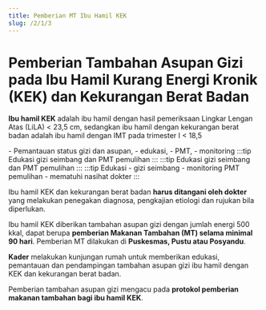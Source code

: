```yaml
---
title: Pemberian MT Ibu Hamil KEK
slug: /2/1/3
---
```



# Pemberian Tambahan Asupan Gizi pada Ibu Hamil Kurang Energi Kronik (KEK) dan Kekurangan Berat Badan
**Ibu hamil KEK** adalah ibu hamil dengan hasil pemeriksaan Lingkar Lengan Atas (LiLA) \< 23,5 cm, sedangkan ibu hamil dengan kekurangan berat badan adalah ibu hamil dengan IMT pada trimester I \< 18,5

<Tabs>
  <TabItem value='puskesmas' label="Puskesmas">
  - Pemantauan status gizi dan asupan, 
  - edukasi, 
  - PMT, 
  - monitoring
  </TabItem>
  <TabItem value='pustu' label="Pustu">
  :::tip Edukasi 
  gizi seimbang dan PMT pemulihan 
  :::
  </TabItem>
  <TabItem value='posyandu' label="Posyandu">
  :::tip Edukasi 
  gizi seimbang dan PMT pemulihan 
  :::
  </TabItem>
  <TabItem value='rumah' label="Kunjungan Rumah">
  :::tip Edukasi 
  - gizi seimbang 
  - monitoring PMT pemulihan
  - mematuhi nasihat dokter 
  :::
  </TabItem>
</Tabs>

Ibu hamil KEK dan kekurangan berat badan **harus ditangani oleh dokter** yang melakukan penegakan diagnosa, pengkajian etiologi dan rujukan bila diperlukan.

Ibu hamil KEK diberikan tambahan asupan gizi dengan jumlah energi 500 kkal, dapat berupa **pemberian Makanan Tambahan (MT) selama minimal 90 hari**. Pemberian MT dilakukan di **Puskesmas, Pustu atau Posyandu**.

**Kader** melakukan kunjungan rumah untuk memberikan edukasi, pemantauan dan pendampingan tambahan asupan gizi ibu hamil dengan KEK dan kekurangan berat badan.

Pemberian tambahan asupan gizi mengacu pada **protokol pemberian makanan tambahan bagi ibu hamil KEK**.
